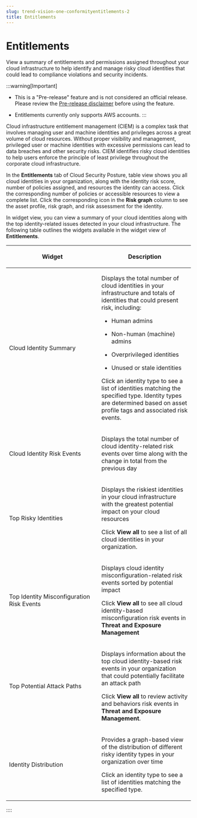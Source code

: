 ```yaml
---
slug: trend-vision-one-conformityentitlements-2
title: Entitlements
---
```

# Entitlements

View a summary of entitlements and permissions assigned throughout your cloud infrastructure to help identify and manage risky cloud identities that could lead to compliance violations and security incidents.

:::warning[Important]

- This is a "Pre-release" feature and is not considered an official release. Please review the [Pre-release disclaimer](pre-release-disclaimer.mdx) before using the feature.

- Entitlements currently only supports AWS accounts.
:::

Cloud infrastructure entitlement management (CIEM) is a complex task that involves managing user and machine identities and privileges across a great volume of cloud resources. Without proper visibility and management, privileged user or machine identities with excessive permissions can lead to data breaches and other security risks. CIEM identifies risky cloud identities to help users enforce the principle of least privilege throughout the corporate cloud infrastructure.

In the **Entitlements** tab of Cloud Security Posture, table view shows you all cloud identities in your organization, along with the identity risk score, number of policies assigned, and resources the identity can access. Click the corresponding number of policies or accessible resources to view a complete list. Click the corresponding icon in the **Risk graph** column to see the asset profile, risk graph, and risk assessment for the identity.

In widget view, you can view a summary of your cloud identities along with the top identity-related issues detected in your cloud infrastructure. The following table outlines the widgets available in the widget view of **Entitlements**.

<table>
<colgroup>
<col style="width: 50%" />
<col style="width: 50%" />
</colgroup>
<thead>
<tr>
<th><p>Widget</p></th>
<th><p>Description</p></th>
</tr>
</thead>
<tbody>
<tr>
<td><p>Cloud Identity Summary</p></td>
<td><p>Displays the total number of cloud identities in your infrastructure and totals of identities that could present risk, including:</p>
<ul>
<li><p>Human admins</p></li>
<li><p>Non-human (machine) admins</p></li>
<li><p>Overprivileged identities</p></li>
<li><p>Unused or stale identities</p></li>
</ul>
<p>Click an identity type to see a list of identities matching the specified type. Identity types are determined based on asset profile tags and associated risk events.</p></td>
</tr>
<tr>
<td><p>Cloud Identity Risk Events</p></td>
<td><p>Displays the total number of cloud identity-related risk events over time along with the change in total from the previous day</p></td>
</tr>
<tr>
<td><p>Top Risky Identities</p></td>
<td><p>Displays the riskiest identities in your cloud infrastructure with the greatest potential impact on your cloud resources</p>
<p>Click <strong>View all</strong> to see a list of all cloud identities in your organization.</p></td>
</tr>
<tr>
<td><p>Top Identity Misconfiguration Risk Events</p></td>
<td><p>Displays cloud identity misconfiguration-related risk events sorted by potential impact</p>
<p>Click <strong>View all</strong> to see all cloud identity-based misconfiguration risk events in <strong>Threat and Exposure Management</strong></p></td>
</tr>
<tr>
<td><p>Top Potential Attack Paths</p></td>
<td><p>Displays information about the top cloud identity-based risk events in your organization that could potentially facilitate an attack path</p>
<p>Click <strong>View all</strong> to review activity and behaviors risk events in <strong>Threat and Exposure Management</strong>.</p></td>
</tr>
<tr>
<td><p>Identity Distribution</p></td>
<td><p>Provides a graph-based view of the distribution of different risky identity types in your organization over time</p>
<p>Click an identity type to see a list of identities matching the specified type.</p></td>
</tr>
</tbody>
</table>
::::
